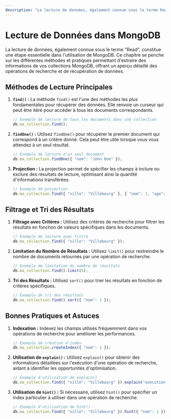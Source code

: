 ```yaml
---
description: "La lecture de données, également connue sous le terme Read, constitue une étape essentielle dans l'utilisation de MongoDB. Ce chapitre se penche sur les différentes méthodes et pratiques permettant d'extraire des informations de vos collections MongoDB, offrant un aperçu détaillé des opérations de recherche et de récupération de données."
---
```


# Lecture de Données dans MongoDB

La lecture de données, également connue sous le terme "Read", constitue une étape essentielle dans l'utilisation de MongoDB. Ce chapitre se penche sur les différentes méthodes et pratiques permettant d'extraire des informations de vos collections MongoDB, offrant un aperçu détaillé des opérations de recherche et de récupération de données.

## Méthodes de Lecture Principales

1. **`find()` :** La méthode `find()` est l'une des méthodes les plus fondamentales pour récupérer des données. Elle renvoie un curseur qui peut être itéré pour accéder à tous les documents correspondants.

    ```javascript
    // Exemple de lecture de tous les documents dans une collection
    db.ma_collection.find();
    ```

2. **`findOne()` :** Utilisez `findOne()` pour récupérer le premier document qui correspond à un critère donné. Cela peut être utile lorsque vous vous attendez à un seul résultat.

    ```javascript
    // Exemple de lecture d'un seul document
    db.ma_collection.findOne({ "nom": "John Doe" });
    ```

3. **Projection :** La projection permet de spécifier les champs à inclure ou exclure des résultats de lecture, optimisant ainsi la quantité d'informations transférées.

    ```javascript
    // Exemple de projection
    db.ma_collection.find({ "ville": "Villebourg" }, { "nom": 1, "age": 1 });
    ```

## Filtrage et Tri des Résultats

1. **Filtrage avec Critères :** Utilisez des critères de recherche pour filtrer les résultats en fonction de valeurs spécifiques dans les documents.

    ```javascript
    // Exemple de lecture avec filtre
    db.ma_collection.find({ "ville": "Villebourg" });
    ```

2. **Limitation du Nombre de Résultats :** Utilisez `limit()` pour restreindre le nombre de documents retournés par une opération de recherche.

    ```javascript
    // Exemple de limitation du nombre de résultats
    db.ma_collection.find().limit(5);
    ```

3. **Tri des Résultats :** Utilisez `sort()` pour trier les résultats en fonction de critères spécifiques.

    ```javascript
    // Exemple de tri des résultats
    db.ma_collection.find().sort({ "nom": 1 });
    ```

## Bonnes Pratiques et Astuces

1. **Indexation :** Indexez les champs utilisés fréquemment dans vos opérations de recherche pour améliorer les performances.

    ```javascript
    // Exemple de création d'index
    db.ma_collection.createIndex({ "nom": 1 });
    ```

2. **Utilisation de `explain()` :** Utilisez `explain()` pour obtenir des informations détaillées sur l'exécution d'une opération de recherche, aidant à identifier les opportunités d'optimisation.

    ```javascript
    // Exemple d'utilisation de explain()
    db.ma_collection.find({ "ville": "Villebourg" }).explain("executionStats");
    ```

3. **Utilisation de `hint()` :** Si nécessaire, utilisez `hint()` pour spécifier un index particulier à utiliser dans une opération de recherche.

    ```javascript
    // Exemple d'utilisation de hint()
    db.ma_collection.find({ "ville": "Villebourg" }).hint({ "nom": 1 });
    ```